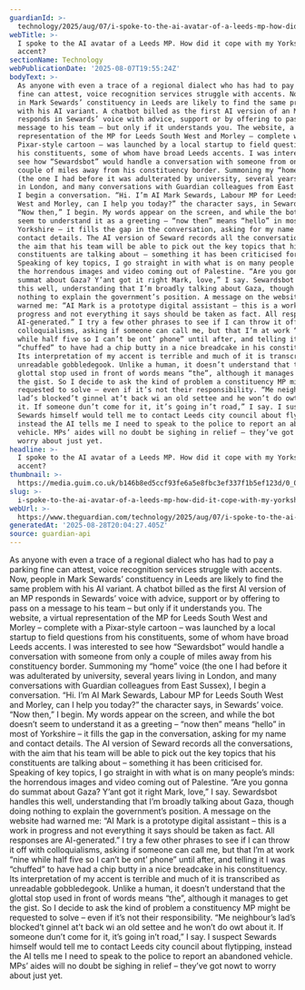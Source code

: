 ```yaml
---
guardianId: >-
  technology/2025/aug/07/i-spoke-to-the-ai-avatar-of-a-leeds-mp-how-did-it-cope-with-my-own-yorkshire-accent
webTitle: >-
  I spoke to the AI avatar of a Leeds MP. How did it cope with my Yorkshire
  accent?
sectionName: Technology
webPublicationDate: '2025-08-07T19:55:24Z'
bodyText: >-
  As anyone with even a trace of a regional dialect who has had to pay a parking
  fine can attest, voice recognition services struggle with accents. Now, people
  in Mark Sewards’ constituency in Leeds are likely to find the same problem
  with his AI variant. A chatbot billed as the first AI version of an MP
  responds in Sewards’ voice with advice, support or by offering to pass on a
  message to his team – but only if it understands you. The website, a virtual
  representation of the MP for Leeds South West and Morley – complete with a
  Pixar-style cartoon – was launched by a local startup to field questions from
  his constituents, some of whom have broad Leeds accents. I was interested to
  see how “Sewardsbot” would handle a conversation with someone from only a
  couple of miles away from his constituency border. Summoning my “home” voice
  (the one I had before it was adulterated by university, several years living
  in London, and many conversations with Guardian colleagues from East Sussex),
  I begin a conversation. “Hi. I’m AI Mark Sewards, Labour MP for Leeds South
  West and Morley, can I help you today?” the character says, in Sewards’ voice.
  “Now then,” I begin. My words appear on the screen, and while the bot doesn’t
  seem to understand it as a greeting – “now then” means “hello” in most of
  Yorkshire – it fills the gap in the conversation, asking for my name and
  contact details. The AI version of Seward records all the conversations, with
  the aim that his team will be able to pick out the key topics that his
  constituents are talking about – something it has been criticised for.
  Speaking of key topics, I go straight in with what is on many people’s minds:
  the horrendous images and video coming out of Palestine. “Are you gonna do
  summat about Gaza? Y’ant got it right Mark, love,” I say. Sewardsbot handles
  this well, understanding that I’m broadly talking about Gaza, though doing
  nothing to explain the government’s position. A message on the website had
  warned me: “AI Mark is a prototype digital assistant – this is a work in
  progress and not everything it says should be taken as fact. All responses are
  AI-generated.” I try a few other phrases to see if I can throw it off with
  colloquialisms, asking if someone can call me, but that I’m at work “nine
  while half five so I can’t be ont’ phone” until after, and telling it I was
  “chuffed” to have had a chip butty in a nice breadcake in his constituency.
  Its interpretation of my accent is terrible and much of it is transcribed as
  unreadable gobbledegook. Unlike a human, it doesn’t understand that the
  glottal stop used in front of words means “the”, although it manages to get
  the gist. So I decide to ask the kind of problem a constituency MP might be
  requested to solve – even if it’s not their responsibility. “Me neighbour’s
  lad’s blocked’t ginnel at’t back wi an old settee and he won’t do owt about
  it. If someone dun’t come for it, it’s going in’t road,” I say. I suspect
  Sewards himself would tell me to contact Leeds city council about flytipping,
  instead the AI tells me I need to speak to the police to report an abandoned
  vehicle. MPs’ aides will no doubt be sighing in relief – they’ve got nowt to
  worry about just yet.
headline: >-
  I spoke to the AI avatar of a Leeds MP. How did it cope with my Yorkshire
  accent?
thumbnail: >-
  https://media.guim.co.uk/b146b8ed5ccf93fe6a5e8fbc3ef337f1b5ef123d/0_0_5000_4000/500.jpg
slug: >-
  i-spoke-to-the-ai-avatar-of-a-leeds-mp-how-did-it-cope-with-my-yorkshire-accent
webUrl: >-
  https://www.theguardian.com/technology/2025/aug/07/i-spoke-to-the-ai-avatar-of-a-leeds-mp-how-did-it-cope-with-my-own-yorkshire-accent
generatedAt: '2025-08-28T20:04:27.405Z'
source: guardian-api
---
```

As anyone with even a trace of a regional dialect who has had to pay a parking fine can attest, voice recognition services struggle with accents. Now, people in Mark Sewards’ constituency in Leeds are likely to find the same problem with his AI variant. A chatbot billed as the first AI version of an MP responds in Sewards’ voice with advice, support or by offering to pass on a message to his team – but only if it understands you. The website, a virtual representation of the MP for Leeds South West and Morley – complete with a Pixar-style cartoon – was launched by a local startup to field questions from his constituents, some of whom have broad Leeds accents. I was interested to see how “Sewardsbot” would handle a conversation with someone from only a couple of miles away from his constituency border. Summoning my “home” voice (the one I had before it was adulterated by university, several years living in London, and many conversations with Guardian colleagues from East Sussex), I begin a conversation. “Hi. I’m AI Mark Sewards, Labour MP for Leeds South West and Morley, can I help you today?” the character says, in Sewards’ voice. “Now then,” I begin. My words appear on the screen, and while the bot doesn’t seem to understand it as a greeting – “now then” means “hello” in most of Yorkshire – it fills the gap in the conversation, asking for my name and contact details. The AI version of Seward records all the conversations, with the aim that his team will be able to pick out the key topics that his constituents are talking about – something it has been criticised for. Speaking of key topics, I go straight in with what is on many people’s minds: the horrendous images and video coming out of Palestine. “Are you gonna do summat about Gaza? Y’ant got it right Mark, love,” I say. Sewardsbot handles this well, understanding that I’m broadly talking about Gaza, though doing nothing to explain the government’s position. A message on the website had warned me: “AI Mark is a prototype digital assistant – this is a work in progress and not everything it says should be taken as fact. All responses are AI-generated.” I try a few other phrases to see if I can throw it off with colloquialisms, asking if someone can call me, but that I’m at work “nine while half five so I can’t be ont’ phone” until after, and telling it I was “chuffed” to have had a chip butty in a nice breadcake in his constituency. Its interpretation of my accent is terrible and much of it is transcribed as unreadable gobbledegook. Unlike a human, it doesn’t understand that the glottal stop used in front of words means “the”, although it manages to get the gist. So I decide to ask the kind of problem a constituency MP might be requested to solve – even if it’s not their responsibility. “Me neighbour’s lad’s blocked’t ginnel at’t back wi an old settee and he won’t do owt about it. If someone dun’t come for it, it’s going in’t road,” I say. I suspect Sewards himself would tell me to contact Leeds city council about flytipping, instead the AI tells me I need to speak to the police to report an abandoned vehicle. MPs’ aides will no doubt be sighing in relief – they’ve got nowt to worry about just yet.
